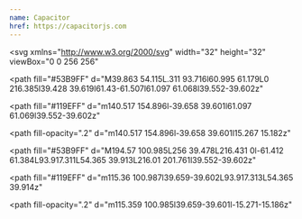```yaml
---
name: Capacitor
href: https://capacitorjs.com
---
```


<svg
  xmlns="http://www.w3.org/2000/svg"
  width="32"
  height="32"
  viewBox="0 0 256 256"
>
  <path
    fill="#53B9FF"
    d="M39.863 54.115L.311 93.716l60.995 61.179L0 216.385l39.428 39.619l61.43-61.507l61.097 61.068l39.552-39.602z"
  ></path>
  <path
    fill="#119EFF"
    d="m140.517 154.896l-39.658 39.601l61.097 61.069l39.552-39.602z"
  ></path>
  <path
    fill-opacity=".2"
    d="m140.517 154.896l-39.658 39.601l15.267 15.182z"
  ></path>
  <path
    fill="#53B9FF"
    d="M194.57 100.985L256 39.478L216.431 0l-61.412 61.384L93.917.311L54.365 39.913L216.01 201.761l39.552-39.602z"
  ></path>
  <path
    fill="#119EFF"
    d="m115.36 100.987l39.659-39.602L93.917.313L54.365 39.914z"
  ></path>
  <path
    fill-opacity=".2"
    d="m115.359 100.985l39.659-39.601l-15.271-15.186z"
  ></path>
</svg>

